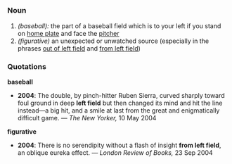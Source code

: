 =={{en}}==
===Noun===
# ''(baseball):'' the part of a baseball field which is to your left if you stand on [[home plate]] and face the [[pitcher]]
# ''(figurative)'' an unexpected or unwatched source (especially in the phrases [[out of left field]] and [[from left field]])

===Quotations===
'''baseball'''
*'''2004''': The double, by pinch-hitter Ruben Sierra, curved sharply toward foul ground in deep '''left field''' but then changed its mind and hit the line instead—a big hit, and a smile at last from the great and enigmatically difficult game. &mdash; ''The New Yorker,'' 10 May 2004

'''figurative'''
*'''2004''': There is no serendipity without a flash of insight '''from left field''', an oblique eureka effect. &mdash;  ''London Review of Books,'' 23 Sep 2004